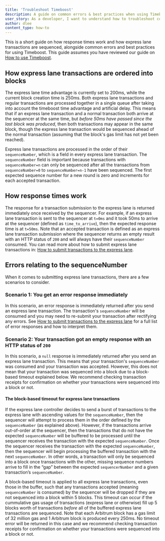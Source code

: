 ```yaml
---
title: 'Troubleshoot Timeboost'
description: A guide on common errors & best practices when using Timeboost
user_story: As a developer, I want to understand how to troubleshoot common issues when using Timeboost
author: dlee
content_type: how-to
---
```


This is a short guide on how response times work and how <a data-quicklook-from="express-lane">express lane</a> <a data-quicklook-from="transaction">transactions</a> are sequenced, alongside common errors and best practices for using <a data-quicklook-from="timeboost">Timeboost</a>. This guide assumes you have reviewed our guide on [How to use Timeboost](../run-arbitrum-node/how-to-use-timeboost.mdx).


## How express lane transactions are ordered into blocks

The express lane time advantage is currently set to 200ms, while the current block creation time is 250ms. Both express lane transactions and regular transactions are processed together in a single queue after taking into account the timeboost time advantage and artificial delay. This means that if an express lane transaction and a normal transaction both arrive at the <a data-quicklook-from="sequencer">sequencer</a> at the same time, but _before 50ms have passed since the last block was produced_, then both transactions may appear in the same block, though the express lane transaction would be sequenced ahead of the normal transaction (assuming that the block's gas limit has not yet been reached).

Express lane transactions are processed in the order of their `sequenceNumber`, which is a field in every express lane transaction. The `sequenceNumber` field is important because transactions with `sequenceNumber=n` can only be sequenced after all the transactions from `sequenceNumber=0` to `sequenceNumber=n-1` have been sequenced. The first expected sequence number for a new round is zero and increments for each accepted transaction.

## How response times work

The response for a transaction submission to the express lane is returned immediately once received by the sequencer. For example, if an express lane transaction is sent to the sequencer at `t=0ms` and it took 50ms to arrive at the sequencer (defined as `time_to_arrive`), then the expected response time is at `t=50ms`. Note that an accepted transaction is defined as an express lane transaction submission where the sequencer returns an empty result with an HTTP status of `200` and will always have their `sequenceNumber` consumed. You can read more about how to submit express lane transactions in: [How to submit transactions to the express lane](../run-arbitrum-node/how-to-use-timeboost.mdx#how-to-submit-transactions-to-the-express-lane).


## Errors relating to the sequenceNumber

When it comes to submitting express lane transactions, there are a few scenarios to consider.

### Scenario 1: You get an error response immediately
In this scenario, an error response is immediately returned after you send an express lane transaction. The transaction's `sequenceNumber` will be consumed and you may need to re-submit your transaction after rectifying any errors. See [How to submit transactions to the express lane](../run-arbitrum-node/how-to-use-timeboost.mdx#how-to-submit-transactions-to-the-express-lane) for a full list of error responses and how to interpret them.

### Scenario 2: Your transaction got an empty response with an HTTP status of `200`
In this scenario, a `null` response is immediately returned after you send an express lane transaction. This means that your transaction's `sequenceNumber` was consumed and your transaction was accepted. However, this does not mean that your transaction was sequenced into a block due to a block-based timeout explained below. We recommend checking transaction receipts for confirmation on whether your transactions were sequenced into a block or not.

#### The block-based timeout for express lane transactions
If the express lane controller decides to send a burst of transactions to the express lane with ascending values for the `sequenceNumber`, then the sequencer will attempt to process them in the order defined by the `sequenceNumber` (as explained above). However, if the transactions arrive out-of-order at the sequencer, then the transactions that do not have the expected `sequenceNumber` will be buffered to be processed until the sequencer receives the transaction with the expected `sequenceNumber`. Once the sequencer receives the transaction with the expected `sequenceNumber`, then the sequencer will begin processing the buffered transaction with the next `sequenceNumber`. In other words, a transaction will only be sequenced into a block once transactions with the other, missing sequence numbers arrive to fill in the “gap” between the expected `sequencerNumber` and a given transaction’s `sequenceNumber`. 

A block-based timeout is applied to all express lane transactions, even those in the buffer, such that any transactions accepted (meaning `sequenceNumber` is consumed) by the sequencer will be dropped if they are not sequenced into a block within 5 blocks. This timeout can occur if the cummulative gas usage of transactions (express lane or otherwise) fill up 5 blocks worth of transactions _before_ all of the buffered express lane transactions are sequenced. Note that each Arbitrum block has a gas limit of 32 million gas and 1 Arbitrum block is produced every 250ms. No timeout error will be returned in this case and we recommend checking transaction receipts for confirmation on whether your transactions were sequenced into a block or not. 
